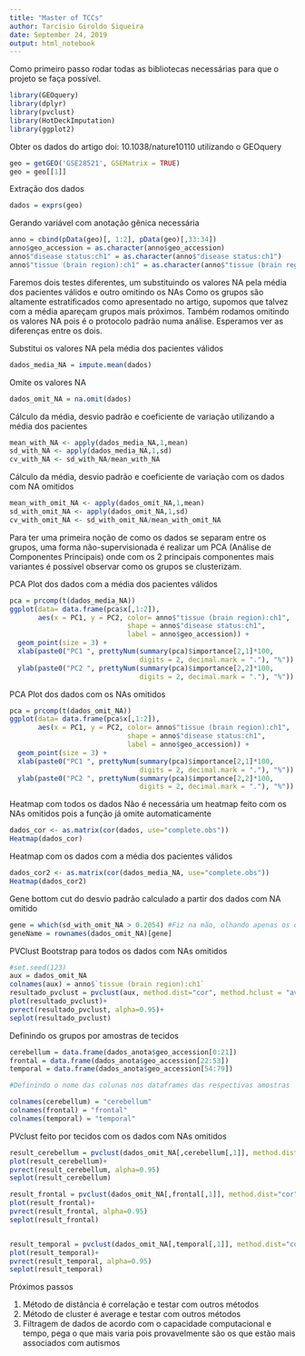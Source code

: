 ---
title: "Master of TCCs"
author: Tarcísio Giroldo Siqueira
date: September 24, 2019
output: html_notebook
---

Como primeiro passo rodar todas as bibliotecas necessárias para que o projeto se faça possível.

```{r Carregando bibliotecas, warning=FALSE}

library(GEOquery)
library(dplyr)
library(pvclust)
library(HotDeckImputation)
library(ggplot2)

```

Obter os dados do artigo doi: 10.1038/nature10110 utilizando o GEOquery

```{r Obtendo dados, warning=FALSE}

geo = getGEO('GSE28521', GSEMatrix = TRUE)
geo = geo[[1]]

```

Extração dos dados

```{r Extração dos dados, warning=FALSE}

dados = exprs(geo)

```

Gerando variável com anotação gênica necessária

```{r Novo tipo de anotação, warning=FALSE}

anno = cbind(pData(geo)[, 1:2], pData(geo)[,33:34])
anno$geo_accession = as.character(anno$geo_accession)
anno$"disease status:ch1" = as.character(anno$"disease status:ch1")
anno$"tissue (brain region):ch1" = as.character(anno$"tissue (brain region):ch1")

```

Faremos dois testes diferentes, um substituindo os valores NA pela média dos pacientes válidos e outro omitindo os NAs
Como os grupos são altamente estratificados como apresentado no artigo, supomos que talvez com a média apareçam grupos mais próximos.
Também rodamos omitindo os valores NA pois é o protocolo padrão numa análise.
Esperamos ver as diferenças entre os dois.

Substitui os valores NA pela média dos pacientes válidos

```{r Imputando valor da media, warning=FALSE}

dados_media_NA = impute.mean(dados)

```
Omite os valores NA

```{r Omitindo valores NA, warning=FALSE}

dados_omit_NA = na.omit(dados)

```

Cálculo da média, desvio padrão e coeficiente de variação utilizando a média dos pacientes

```{r Calculo com media valida dos pacientes, warning=FALSE}

mean_with_NA <- apply(dados_media_NA,1,mean)
sd_with_NA <- apply(dados_media_NA,1,sd)
cv_with_NA <- sd_with_NA/mean_with_NA

```

Cálculo da média, desvio padrão e coeficiente de variação com os dados com NA omitidos

```{r Calculo com os NAs omitidos, warning=FALSE}

mean_with_omit_NA <- apply(dados_omit_NA,1,mean)
sd_with_omit_NA <- apply(dados_omit_NA,1,sd)
cv_with_omit_NA <- sd_with_omit_NA/mean_with_omit_NA

```

Para ter uma primeira noção de como os dados se separam entre os grupos, uma forma não-supervisionada é realizar um PCA (Análise de Componentes Principais) onde com os 2 principais componentes mais variantes é possível observar como os grupos se clusterizam.

PCA Plot dos dados com a média dos pacientes válidos

```{r PCA Plot dos dados com a média dos pacientes válidos, warning=FALSE}

pca = prcomp(t(dados_media_NA))
ggplot(data= data.frame(pca$x[,1:2]),
       aes(x = PC1, y = PC2, color= anno$"tissue (brain region):ch1", 
                             shape = anno$"disease status:ch1",
                             label = anno$geo_accession)) +
  geom_point(size = 3) + 
  xlab(paste0("PC1 ", prettyNum(summary(pca)$importance[2,1]*100,
                                digits = 2, decimal.mark = "."), "%")) +
  ylab(paste0("PC2 ", prettyNum(summary(pca)$importance[2,2]*100,
                                digits = 2, decimal.mark = "."), "%")) 

```

PCA Plot dos dados com os NAs omitidos

```{r PCA Plot dos dados com os NAs omitidos, warning=FALSE}

pca = prcomp(t(dados_omit_NA))
ggplot(data= data.frame(pca$x[,1:2]),
       aes(x = PC1, y = PC2, color= anno$"tissue (brain region):ch1", 
                             shape = anno$"disease status:ch1",
                             label = anno$geo_accession)) +
  geom_point(size = 3) + 
  xlab(paste0("PC1 ", prettyNum(summary(pca)$importance[2,1]*100,
                                digits = 2, decimal.mark = "."), "%")) +
  ylab(paste0("PC2 ", prettyNum(summary(pca)$importance[2,2]*100,
                                digits = 2, decimal.mark = "."), "%")) 

```

Heatmap com todos os dados
Não é necessária um heatmap feito com os NAs omitidos pois a função já omite automaticamente

```{r Matrix de Correlação todos os dados, warning=FALSE}

dados_cor <- as.matrix(cor(dados, use="complete.obs"))
Heatmap(dados_cor)

```

Heatmap com os dados com a média dos pacientes válidos

```{r Matrix de Correlação com média dos pacientes válidos, warning=FALSE}

dados_cor2 <- as.matrix(cor(dados_media_NA, use="complete.obs"))
Heatmap(dados_cor2)

```

Gene bottom cut do desvio padrão calculado a partir dos dados com NA omitido

```{r Seleciona genes com desvio padrão maior que 0.2054, warning=FALSE}

gene = which(sd_with_omit_NA > 0.2054) #Fiz na mão, olhando apenas os dados
geneName = rownames(dados_omit_NA)[gene]

```

PVClust Bootstrap para todos os dados com NAs omitidos

```{r Bootstrap para todos os dados com NAs omitidos, warning=FALSE}

#set.seed(123)
aux = dados_omit_NA
colnames(aux) = anno$`tissue (brain region):ch1`
resultado_pvclust = pvclust(aux, method.dist="cor", method.hclust = "average", nboot=1000, parallel=TRUE, r=seq(.5, 1.0, by=.1))
plot(resultado_pvclust)+
pvrect(resultado_pvclust, alpha=0.95)+
seplot(resultado_pvclust)

```

Definindo os grupos por amostras de tecidos

```{r Definindo grupos, warning=FALSE}

cerebellum = data.frame(dados_anota$geo_accession[0:21])
frontal = data.frame(dados_anota$geo_accession[22:53])
temporal = data.frame(dados_anota$geo_accession[54:79])

#Definindo o nome das colunas nos dataframes das respectivas amostras

colnames(cerebellum) = "cerebellum"
colnames(frontal) = "frontal"
colnames(temporal) = "temporal"

```

PVclust feito por tecidos com os dados com NAs omitidos

```{r PVclust, warning=FALSE}

result_cerebellum = pvclust(dados_omit_NA[,cerebellum[,1]], method.dist="cor", method.hclust="average", nboot=1000, parallel=TRUE, r=seq(.5, 1.0, by=.1))
plot(result_cerebellum)+
pvrect(result_cerebellum, alpha=0.95)
seplot(result_cerebellum)

result_frontal = pvclust(dados_omit_NA[,frontal[,1]], method.dist="cor", method.hclust="average", nboot=1000, parallel=TRUE, r=seq(.5, 1.0, by=.1))
plot(result_frontal)+
pvrect(result_frontal, alpha=0.95)
seplot(result_frontal)


result_temporal = pvclust(dados_omit_NA[,temporal[,1]], method.dist="cor", method.hclust="average", nboot=1000, parallel=TRUE, r=seq(.5, 1.0, by=.1))
plot(result_temporal)+
pvrect(result_temporal, alpha=0.95)
seplot(result_temporal)

```

Próximos passos

1) Método de distância é correlação e testar com outros métodos
2) Método de cluster é average e testar com outros métodos
3) Filtragem de dados de acordo com o capacidade computacional e tempo, pega o que mais varia pois provavelmente são os que estão mais associados com autismos
